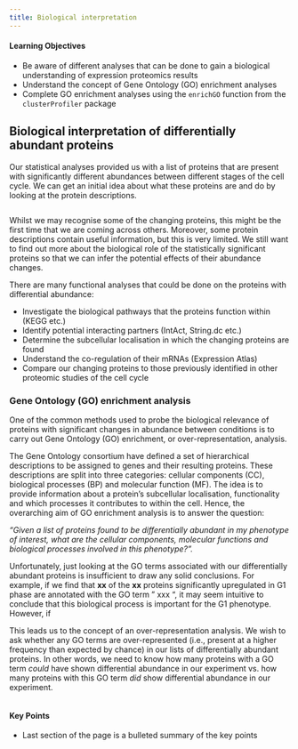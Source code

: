 ```yaml
---
title: Biological interpretation
---
```


::: {.callout-tip}
#### Learning Objectives

* Be aware of different analyses that can be done to gain a biological understanding of expression proteomics results
* Understand the concept of Gene Ontology (GO) enrichment analyses 
* Complete GO enrichment analyses using the `enrichGO` function from the `clusterProfiler` package

:::

## Biological interpretation of differentially abundant proteins

Our statistical analyses provided us with a list of proteins that are present
with significantly different abundances between different stages of the cell 
cycle. We can get an initial idea about what these proteins are and do by 
looking at the protein descriptions. 

```r

```

Whilst we may recognise some of the changing proteins, this might be the first
time that we are coming across others. Moreover, some protein descriptions 
contain useful information, but this is very limited. We still want to find out
more about the biological role of the statistically significant proteins so that
we can infer the potential effects of their abundance changes. 

There are many functional analyses that could be done on the proteins with
differential abundance:

* Investigate the biological pathways that the proteins function within (KEGG etc.)
* Identify potential interacting partners (IntAct, String.dc etc.)
* Determine the subcellular localisation in which the changing proteins are found 
* Understand the co-regulation of their mRNAs (Expression Atlas)
* Compare our changing proteins to those previously identified in other proteomic
studies of the cell cycle

### Gene Ontology (GO) enrichment analysis 

One of the common methods used to probe the biological relevance of proteins with
significant changes in abundance between conditions is to carry out Gene Ontology 
(GO) enrichment, or over-representation, analysis. 

The Gene Ontology consortium have defined a set of hierarchical descriptions to 
be assigned to genes and their resulting proteins. These descriptions are split
into three categories: cellular components (CC), biological processes (BP) and
molecular function (MF). The idea is to provide information about a protein's
subcellular localisation, functionality and which processes it contributes to
within the cell. Hence, the overarching aim of GO enrichment analysis is to 
answer the question: 

*"Given a list of proteins found to be differentially abundant in my phenotype of interest, what are the cellular components, molecular functions and biological processes involved in this phenotype?".*

Unfortunately, just looking at the GO terms associated with our differentially
abundant proteins is insufficient to draw any solid conclusions. For example, if
we find that **xx** of the **xx** proteins significantly upregulated in G1 phase
are annotated with the GO term " xxx ", it may seem intuitive to conclude that 
this biological process is important for the G1 phenotype. However, if 

This leads us to the concept of an over-representation analysis. We wish to ask 
whether any GO terms are over-represented (i.e., present at a higher frequency 
than expected by chance) in our lists of differentially abundant proteins. In 
other words, we need to know how many proteins with a GO term *could* have
shown differential abundance in our experiment vs. how many proteins with this
GO term *did* show differential abundance in our experiment. 

```r

```




::: {.callout-tip}
#### Key Points

- Last section of the page is a bulleted summary of the key points
:::
